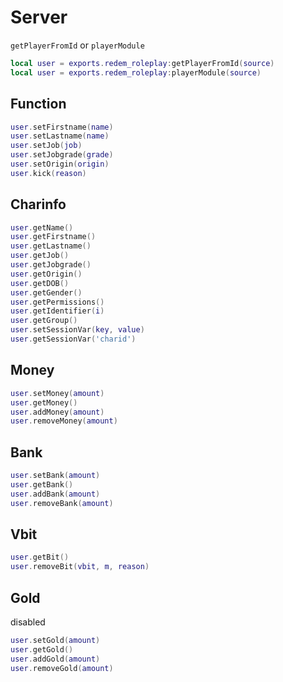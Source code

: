 # Server

 `getPlayerFromId` or `playerModule`
```lua
local user = exports.redem_roleplay:getPlayerFromId(source)
local user = exports.redem_roleplay:playerModule(source)
```

## Function
```lua
user.setFirstname(name)
user.setLastname(name)
user.setJob(job)
user.setJobgrade(grade)
user.setOrigin(origin)
user.kick(reason)
```

## Charinfo
```lua
user.getName()
user.getFirstname()
user.getLastname()
user.getJob()
user.getJobgrade()
user.getOrigin()
user.getDOB()
user.getGender()
user.getPermissions()
user.getIdentifier(i)
user.getGroup()
user.setSessionVar(key, value)
user.getSessionVar('charid')
```

## Money
```lua
user.setMoney(amount)
user.getMoney()
user.addMoney(amount)
user.removeMoney(amount)
```

## Bank
```lua
user.setBank(amount)
user.getBank()
user.addBank(amount)
user.removeBank(amount)
```

## Vbit
```lua
user.getBit()
user.removeBit(vbit, m, reason)
```

## Gold
disabled
```lua
user.setGold(amount)
user.getGold()
user.addGold(amount)
user.removeGold(amount)
```